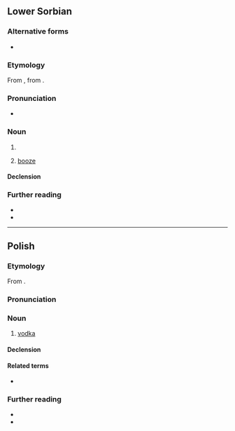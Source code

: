 {{also|wodka|Wodka|wódką}}
==Lower Sorbian==

===Alternative forms===
* {{l|dsb|wodka}} {{q|obsolete}}

===Etymology===
From {{suf|dsb|wóda|ka}}, from {{inh|dsb|ine-pro|*wódr̥}}.

===Pronunciation===
* {{IPA|dsb|/ˈwɨtka/|/ˈwɛtka/|/ˈwʊtka/|qual3=dated}}

===Noun===
{{dsb-noun|f}}

# {{diminutive of|dsb|wóda}}
# {{lb|dsb|euphemistic}} [[booze]]

====Declension====
{{dsb-decl-noun-3|wód|k}}

===Further reading===
* {{R:dsb:Muka}}
* {{R:dsb:Starosta}}

----

==Polish==
{{wp|lang=pl}}

===Etymology===
From {{af|pl|woda|-ka}}.

===Pronunciation===
{{pl-p|a=pl-wódka.ogg}}

===Noun===
{{pl-noun|f|dim=wódeczka|aug=wóda}}

# [[vodka]]
#: {{syn|pl|antygrypina|q1=humorous}}

====Declension====
{{pl-decl-noun-f}}

====Related terms====
* {{s|adjective}} {{l|pl|wódczany}}

===Further reading===
* {{R:pl:WSJP}}
* {{R:pl:PWN}}

{{C|pl|Distilled beverages}}